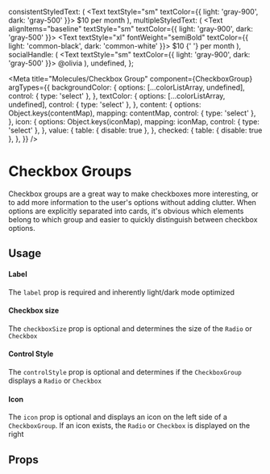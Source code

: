 




  consistentStyledText: (
    <Text textStyle="sm" textColor={{ light: 'gray-900', dark: 'gray-500' }}>
      $10 per month
    </Text>
  ),
  multipleStyledText: (
    <Text alignItems="baseline" textStyle="sm" textColor={{ light: 'gray-900', dark: 'gray-500' }}>
      <Text textStyle="xl" fontWeight="semiBold" textColor={{ light: 'common-black', dark: 'common-white' }}>
        $10
      </Text>{' '}
      per month
    </Text>
  ),
  socialHandle: (
    <Text textStyle="sm" textColor={{ light: 'gray-900', dark: 'gray-500' }}>
      @olivia
    </Text>
  ),
  undefined,
};

<Meta
  title="Molecules/Checkbox Group"
  component={CheckboxGroup}
  argTypes={{
    backgroundColor: {
      options: [...colorListArray, undefined],
      control: { type: 'select' },
    },
    textColor: {
      options: [...colorListArray, undefined],
      control: { type: 'select' },
    },
    content: {
      options: Object.keys(contentMap),
      mapping: contentMap,
      control: { type: 'select' },
    },
    icon: {
      options: Object.keys(iconMap),
      mapping: iconMap,
      control: { type: 'select' },
    },
    value: {
      table: { disable: true },
    },
    checked: {
      table: { disable: true },
    },
  }}
/>

# Checkbox Groups

Checkbox groups are a great way to make checkboxes more interesting, or to add more information to the user's options
without adding clutter. When options are explicitly separated into cards, it's obvious which elements belong to which
group and easier to quickly distinguish between checkbox options.

## Usage

#### Label

The `label` prop is required and inherently light/dark mode optimized

#### Checkbox size

The `checkboxSize` prop is optional and determines the size of the `Radio` or `Checkbox`

#### Control Style

The `controlStyle` prop is optional and determines if the `CheckboxGroup` displays a `Radio` or `Checkbox`

#### Icon

The `icon` prop is optional and displays an icon on the left side of a `CheckboxGroup`. If an icon exists, the `Radio`
or `Checkbox` is displayed on the right

<Canvas>
  <Story name="Checkbox Group" story={stories.checkboxGroup} />
</Canvas>

## Props

<ArgsTable story="Checkbox Group" />
